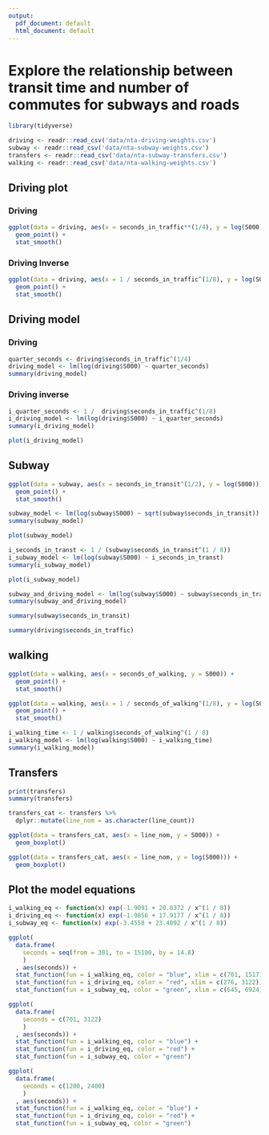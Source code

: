 ```yaml
---
output:
  pdf_document: default
  html_document: default
---
```

# Explore the relationship between transit time and number of commutes for subways and roads

```r
library(tidyverse)
```

```r
driving <- readr::read_csv('data/nta-driving-weights.csv')
subway <- readr::read_csv('data/nta-subway-weights.csv')
transfers <- readr::read_csv('data/nta-subway-transfers.csv')
walking <- readr::read_csv('data/nta-walking-weights.csv')
```

## Driving plot
### Driving 
```r
ggplot(data = driving, aes(x = seconds_in_traffic**(1/4), y = log(S000))) +
  geom_point() +
  stat_smooth()
```

### Driving Inverse
```r
ggplot(data = driving, aes(x = 1 / seconds_in_traffic^(1/8), y = log(S000))) +
  geom_point() +
  stat_smooth()
```

## Driving model
### Driving 
```r
quarter_seconds <- driving$seconds_in_traffic^(1/4)
driving_model <- lm(log(driving$S000) ~ quarter_seconds)
summary(driving_model)
```

### Driving inverse
```r
i_quarter_seconds <- 1 /  driving$seconds_in_traffic^(1/8)
i_driving_model <- lm(log(driving$S000) ~ i_quarter_seconds)
summary(i_driving_model)
```

```r
plot(i_driving_model)
```

## Subway
```r
ggplot(data = subway, aes(x = seconds_in_transit^(1/2), y = log(S000))) +
  geom_point() +
  stat_smooth()
```

```r
subway_model <- lm(log(subway$S000) ~ sqrt(subway$seconds_in_transit))
summary(subway_model)
```
```r
plot(subway_model)
```

```r
i_seconds_in_transt <- 1 / (subway$seconds_in_transit^(1 / 8))
i_subway_model <- lm(log(subway$S000) ~ i_seconds_in_transt)
summary(i_subway_model)
```

```r
plot(i_subway_model)
```


```r
subway_and_driving_model <- lm(log(subway$S000) ~ subway$seconds_in_transit + driving$seconds_in_traffic)
summary(subway_and_driving_model)
```

```r
summary(subway$seconds_in_transit)

summary(driving$seconds_in_traffic)
```
## walking
```r
ggplot(data = walking, aes(x = seconds_of_walking, y = S000)) +
  geom_point() +
  stat_smooth()
```

```r
ggplot(data = walking, aes(x = 1 / seconds_of_walking^(1/8), y = log(S000))) +
  geom_point() +
  stat_smooth()
```
```r
i_walking_time <- 1 / walking$seconds_of_walking^(1 / 8)
i_walking_model <- lm(log(walking$S000) ~ i_walking_time)
summary(i_walking_model)
```
## Transfers
```r
print(transfers)
summary(transfers)
```

```r
transfers_cat <- transfers %>%
  dplyr::mutate(line_nom = as.character(line_count))
```

```r
ggplot(data = transfers_cat, aes(x = line_nom, y = S000)) +
  geom_boxplot()
```

```r
ggplot(data = transfers_cat, aes(x = line_nom, y = log(S000))) +
  geom_boxplot()
```

## Plot the model equations
```r
i_walking_eq <- function(x) exp(-1.9091 + 20.8372 / x^(1 / 8))
i_driving_eq <- function(x) exp(-1.9856 + 17.9177 / x^(1 / 8))
i_subway_eq <- function(x) exp(-3.4558 + 23.4092 / x^(1 / 8))

ggplot(
  data.frame(
    seconds = seq(from = 301, to = 15100, by = 14.8)
    )
  , aes(seconds)) +
  stat_function(fun = i_walking_eq, color = "blue", xlim = c(701, 15171)) +
  stat_function(fun = i_driving_eq, color = "red", xlim = c(276, 3122)) +
  stat_function(fun = i_subway_eq, color = "green", xlim = c(645, 6924))

ggplot(
  data.frame(
    seconds = c(701, 3122)
    )
  , aes(seconds)) +
  stat_function(fun = i_walking_eq, color = "blue") +
  stat_function(fun = i_driving_eq, color = "red") +
  stat_function(fun = i_subway_eq, color = "green")

ggplot(
  data.frame(
    seconds = c(1200, 2400)
    )
  , aes(seconds)) +
  stat_function(fun = i_walking_eq, color = "blue") +
  stat_function(fun = i_driving_eq, color = "red") +
  stat_function(fun = i_subway_eq, color = "green")

```